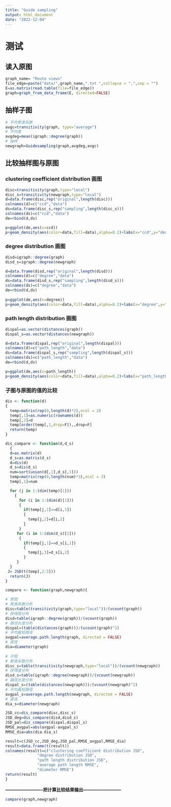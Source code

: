 ---
title: "Guide sampling"
output: html_document
date: "2022-12-04"
---
# 测试
## 读入原图
```{r}
graph_name= "Route views"
file_edge=paste("data/",graph_name,".txt ",collapse = ",",sep = "")
E=as.matrix(read.table(file=file_edge))
graph=graph_from_data_frame(E, directed=FALSE)  
```
## 抽样子图
```{r}
# 平均聚类系数
avgc=transitivity(graph, type="average")
# 平均度
avgdeg=mean(igraph::degree(graph))
# 抽样
newgraph=Guidesampling(graph,avgdeg,avgc)
```

## 比较抽样图与原图
### clustering coefficient distribution 画图
```{r}
disc=transitivity(graph,type="local")
disc_s=transitivity(newgraph,type="local")
d=data.frame(disc,rep("original",length(disc)))
colnames(d)=c("ccd","data")
ds=data.frame(disc_s,rep("sampling",length(disc_s)))
colnames(ds)=c("ccd","data")
de=rbind(d,ds)

p=ggplot(de,aes(x=ccd))
p+geom_density(aes(color=data,fill=data),alpha=0.2)+labs(x="ccd",y="density",title=graph_name)
```
### degree distribution 画图
```{r}
disd=igraph::degree(graph)
disd_s=igraph::degree(newgraph)

d=data.frame(disd,rep("original",length(disd)))
colnames(d)=c("degree","data")
ds=data.frame(disd_s,rep("sampling",length(disd_s)))
colnames(ds)=c("degree","data")
de=rbind(d,ds)
  
p=ggplot(de,aes(x=degree))
p+geom_density(aes(color=data,fill=data),alpha=0.2)+labs(x="degree",y="density",title=graph_name)
```
### path length distribution 画图
```{r}
dispal=as.vector(distances(graph))
dispal_s=as.vector(distances(newgraph))

d=data.frame(dispal,rep("original",length(dispal)))
colnames(d)=c("path_length","data")
ds=data.frame(dispal_s,rep("sampling",length(dispal_s)))
colnames(ds)=c("path_length","data")
de=rbind(d,ds)

p=ggplot(de,aes(x=path_length))
p+geom_density(aes(color=data,fill=data),alpha=0.2)+labs(x="path_length",y="density",title=graph_name)
```
### 子图与原图的值的比较
```{r}
dis <- function(d)
{
  temp=matrix(rep(0,length(d)*2),ncol = 2)
  temp[,1]=as.numeric(rownames(d))
  temp[,2]=d
  temp[order(temp[,1,drop=F]),,drop=F]
  return(temp)
}

dis_compare <- function(d,d_s)
  {
  d=as.matrix(d)
  d_s=as.matrix(d_s)
  d=dis(d)
  d_s=dis(d_s)
  num=sort(union(d[,1],d_s[,1]))
  temp=matrix(rep(0,length(num)*3),ncol = 3)
  temp[,1]=num

  for (j in 1:(dim(temp)[1])) 
    {
      for (i in 1:(dim(d)[1])) 
      {
        if(temp[j,1]==d[i,1])
        {
          temp[j,2]=d[i,2]
        }
      }
     for (i in 1:(dim(d_s)[1])) 
      {
        if(temp[j,1]==d_s[i,1])
        {
          temp[j,3]=d_s[i,2]
        }
     }
  }
 J= JSD(t(temp[,2:3]))
  return(J)
}

compare <- function(graph,newgraph){

# 原图
# 聚类系数分布
disc=table(transitivity(graph,type="local"))/(vcount(graph))
# 获得度分布
disd=table(igraph::degree(graph))/(vcount(graph))
# 路径长度分布
dispal=(table(distances(graph)))/(vcount(graph)^2)
# 平均最短路径
avgpal=average.path.length(graph, directed = FALSE)
# 直径
dia=diameter(graph)
  
# 子图
# 聚类系数分布
disc_s=table(transitivity(newgraph,type="local"))/(vcount(newgraph))
# 获得度分布
disd_s=table(igraph::degree(newgraph))/(vcount(newgraph))
# 路径长度分布
dispal_s=(table(distances(newgraph)))/(vcount(newgraph)^2)
# 平均最短路径
avgpal_s=average.path.length(newgraph, directed = FALSE)
# 直径
dia_s=diameter(newgraph)

JSD_cc=dis_compare(disc,disc_s)
JSD_deg=dis_compare(disd,disd_s)
JSD_pal=dis_compare(dispal,dispal_s)
RMSE_avgpal=abs(avgpal-avgpal_s)
RMSE_dia=abs(dia-dia_s)

result=c(JSD_cc,JSD_deg,JSD_pal,RMSE_avgpal,RMSE_dia)
result=data.frame(t(result))
colnames(result)=c("clustering coefficient distribution JSD",
              "degree distribution JSD",
              "path length distribution JSD",
              "average path length RMSE",
              "diameter RMSE")
return(result)
}
```

**-------------------------把计算比较结果输出--------------------------**
```{r}
compare(graph,newgraph)
```

